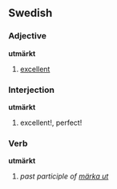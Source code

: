 ==Swedish==
{{sv-adj-un|utmärkt|utmärkt|utmärkte|utmärkta}}
===Adjective===
'''utmärkt'''
#[[excellent]]

===Interjection===
'''utmärkt'''
#excellent!, perfect!

===Verb===
'''utmärkt'''
#''past participle of [[märka ut]]''